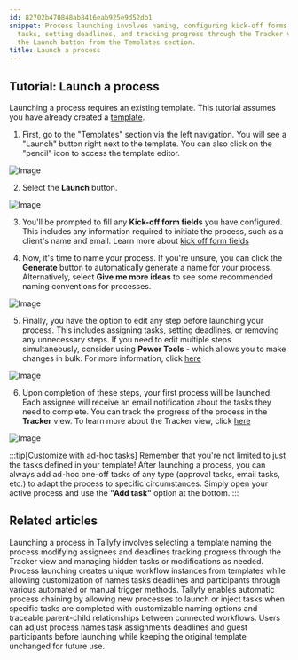 ```yaml
---
id: 82702b470848ab8416eab925e9d52db1
snippet: Process launching involves naming, configuring kick-off forms, assigning
  tasks, setting deadlines, and tracking progress through the Tracker view after selecting
  the Launch button from the Templates section.
title: Launch a process
---
```


## Tutorial: Launch a process

Launching a process requires an existing template. This tutorial assumes you have already created a [template](/products/pro/tutorials/your-first-template/).

1. First, go to the "Templates" section via the left navigation. You will see a "Launch" button right next to the template. You can also click on the "pencil" icon to access the template editor.

![Image](https://screenshots.tallyfy.com/tallyfy%2Fpro%2Fdesktop-light-open-edit-mode-template.png)

2. Select the **Launch** button.

![Image](https://screenshots.tallyfy.com/tallyfy%2Fpro%2Fdesktop-light-click-launchprocess-from-template-view.png)

3. You'll be prompted to fill any **Kick-off form fields** you have configured. This includes any information required to initiate the process, such as a client's name and email. Learn more about [kick off form fields](/products/pro/launching/triggers/kick-off-forms/)

4. Now, it's time to name your process. If you're unsure, you can click the **Generate** button to automatically generate a name for your process. Alternatively, select **Give me more ideas** to see some recommended naming conventions for processes.

![Image](https://screenshots.tallyfy.com/tallyfy%2Fpro%2Fdesktop-light-name-process-before-launch.png)

5. Finally, you have the option to edit any step before launching your process. This includes assigning tasks, setting deadlines, or removing any unnecessary steps. If you need to edit multiple steps simultaneously, consider using **Power Tools** - which allows you to make changes in bulk. For more information, click [here](/products/pro/documenting/templates/how-can-power-tools-enhance-my-tallyfy-experience/)

![Image](https://screenshots.tallyfy.com/tallyfy%2Fpro%2Fdesktop-light-edit-process-before-launch1.png)

6. Upon completion of these steps, your first process will be launched. Each assignee will receive an email notification about the tasks they need to complete. You can track the progress of the process in the **Tracker** view. To learn more about the Tracker view, click [here](/products/pro/tracking-and-tasks/tracker-view/how-can-i-manage-and-track-my-processes-on-tallyfy/)

![Image](https://screenshots.tallyfy.com/tallyfy%2Fpro%2Fdesktop-light-showcase-tracker-tab.png)

:::tip[Customize with ad-hoc tasks]
Remember that you're not limited to just the tasks defined in your template! After launching a process, you can always add ad-hoc one-off tasks of any type (approval tasks, email tasks, etc.) to adapt the process to specific circumstances. Simply open your active process and use the **"Add task"** option at the bottom.
:::


## Related articles
<CardGrid>
<LinkTitleCard header="<b>Launching > Launch manually</b>" href="/products/pro/launching/how-can-i-launch-a-process-in-tallyfy/" > Launching a process in Tallyfy involves selecting a template naming the process modifying assignees and deadlines tracking progress through the Tracker view and managing hidden tasks or modifications as needed. </LinkTitleCard>
<LinkTitleCard header="<b>Pro > Launching</b>" href="/products/pro/launching/" > Process launching creates unique workflow instances from templates while allowing customization of names tasks deadlines and participants through various automated or manual trigger methods. </LinkTitleCard>
<LinkTitleCard header="<b>Launching > Launch another process when a task is completed</b>" href="/products/pro/launching/launch-process-when-task-is-completed/" > Tallyfy enables automatic process chaining by allowing new processes to launch or inject tasks when specific tasks are completed with customizable naming options and traceable parent-child relationships between connected workflows. </LinkTitleCard>
<LinkTitleCard header="<b>Launching > Edit before launch</b>" href="/products/pro/launching/how-can-i-edit-a-process-before-launching/" > Users can adjust process names task assignments deadlines and guest participants before launching while keeping the original template unchanged for future use. </LinkTitleCard>
</CardGrid>